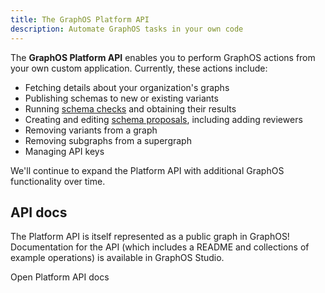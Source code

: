 ```yaml
---
title: The GraphOS Platform API
description: Automate GraphOS tasks in your own code
---
```


The **GraphOS Platform API** enables you to perform GraphOS actions from your own custom application. Currently, these actions include:

- Fetching details about your organization's graphs
- Publishing schemas to new or existing variants
- Running [schema checks](./delivery/schema-checks/) and obtaining their results
- Creating and editing [schema proposals](./delivery/schema-proposals/), including adding reviewers
- Removing variants from a graph
- Removing subgraphs from a supergraph
- Managing API keys

We'll continue to expand the Platform API with additional GraphOS functionality over time.

## API docs

The Platform API is itself represented as a public graph in GraphOS! Documentation for the API (which includes a README and collections of example operations) is available in GraphOS Studio.

<p>
  <ButtonLink
    size="md"
    colorScheme="navy"
    href="https://studio.apollographql.com/public/apollo-platform/home?variant=main"
  >
    Open Platform API docs
  </ButtonLink>
</p>
